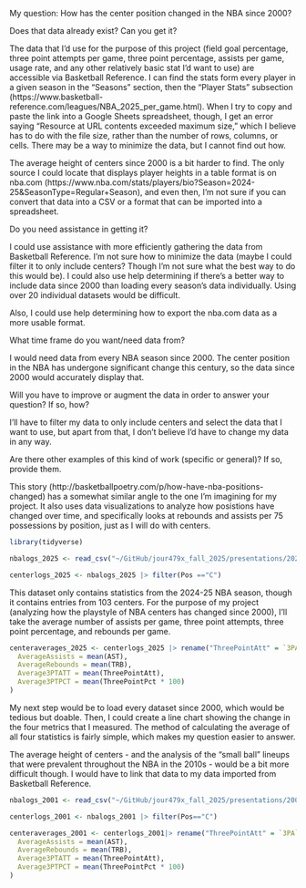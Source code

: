 My question: How has the center position changed in the NBA since 2000?

Does that data already exist? Can you get it?

The data that I'd use for the purpose of this project (field goal percentage, three point attempts per game, three point percentage, assists per game, usage rate, and any other relatively basic stat I'd want to use) are accessible via Basketball Reference. I can find the stats form every player in a given season in the "Seasons" section, then the "Player Stats" subsection (https://www.basketball-reference.com/leagues/NBA_2025_per_game.html). When I try to copy and paste the link into a Google Sheets spreadsheet, though, I get an error saying "Resource at URL contents exceeded maximum size," which I believe has to do with the file size, rather than the number of rows, columns, or cells. There may be a way to minimize the data, but I cannot find out how.

The average height of centers since 2000 is a bit harder to find. The only source I could locate that displays player heights in a table format is on nba.com (https://www.nba.com/stats/players/bio?Season=2024-25&SeasonType=Regular+Season), and even then, I'm not sure if you can convert that data into a CSV or a format that can be imported into a spreadsheet.

Do you need assistance in getting it?

I could use assistance with more efficiently gathering the data from Basketball Reference. I'm not sure how to minimize the data (maybe I could filter it to only include centers? Though I'm not sure what the best way to do this would be). I could also use help determining if there's a better way to include data since 2000 than loading every season's data individually. Using over 20 individual datasets would be difficult. 

Also, I could use help determining how to export the nba.com data as a more usable format.

What time frame do you want/need data from?

I would need data from every NBA season since 2000. The center position in the NBA has undergone significant change this century, so the data since 2000 would accurately display that. 

Will you have to improve or augment the data in order to answer your question? If so, how?

I'll have to filter my data to only include centers and select the data that I want to use, but apart from that, I don't believe I'd have to change my data in any way.

Are there other examples of this kind of work (specific or general)? If so, provide them.

This story (http://basketballpoetry.com/p/how-have-nba-positions-changed) has a somewhat similar angle to the one I'm imagining for my project. It also uses data visualizations to analyze how posistions have changed over time, and specifically looks at rebounds and assists per 75 possessions by position, just as I will do with centers.

```r
library(tidyverse)
```

```r
nbalogs_2025 <- read_csv("~/GitHub/jour479x_fall_2025/presentations/2025nbadata.csv")
```

```r
centerlogs_2025 <- nbalogs_2025 |> filter(Pos =="C")
```

This dataset only contains statistics from the 2024-25 NBA season, though it contains entries from 103 centers. For the purpose of my project (analyzing how the playstyle of NBA centers has changed since 2000), I'll take the average number of assists per game, three point attempts, three point percentage, and rebounds per game.

```r
centeraverages_2025 <- centerlogs_2025 |> rename("ThreePointAtt" = `3PA`) |> rename("ThreePointPct" = `3P%`) |> na.omit(centerlogs_2025) |>  summarise(
  AverageAssists = mean(AST),
  AverageRebounds = mean(TRB),
  Average3PTATT = mean(ThreePointAtt),
  Average3PTPCT = mean(ThreePointPct * 100)
)
```

My next step would be to load every dataset since 2000, which would be tedious but doable. Then, I could create a line chart showing the change in the four metrics that I measured. The method of calculating the average of all four statistics is fairly simple, which makes my question easier to answer.

The average height of centers - and the analysis of the "small ball" lineups that were prevalent throughout the NBA in the 2010s - would be a bit more difficult though. I would have to link that data to my data imported from Basketball Reference.

```r
nbalogs_2001 <- read_csv("~/GitHub/jour479x_fall_2025/presentations/2000-01nbadata.csv")

centerlogs_2001 <- nbalogs_2001 |> filter(Pos=="C")
```

```r
centeraverages_2001 <- centerlogs_2001|> rename("ThreePointAtt" = `3PA`) |> rename("ThreePointPct" = `3P%`) |> na.omit(centerlogs_2025) |>  summarise(
  AverageAssists = mean(AST),
  AverageRebounds = mean(TRB),
  Average3PTATT = mean(ThreePointAtt),
  Average3PTPCT = mean(ThreePointPct * 100)
)
```

